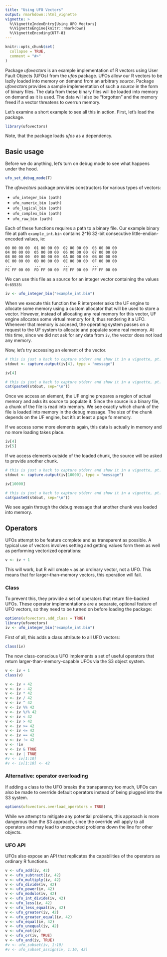 ```yaml
---
title: "Using UFO Vectors"
output: rmarkdown::html_vignette
vignette: >
  %\VignetteIndexEntry{Using UFO Vectors}
  %\VignetteEngine{knitr::rmarkdown}
  %\VignetteEncoding{UTF-8}
---
```


```r
knitr::opts_chunk$set(
  collapse = TRUE,
  comment = "#>"
)
```

Package *ufovectors* is an example implementation of R vectors using User Fault Objects (UFOs) from the *ufos* package. UFOs allow our R vectors to be lazily loaded into memory on demand from an arbitrary *source*. Package *ufovectors* provides a sample implementation of such a *source* in the form of binary files. The data from these binary files will be loaded into memory on demand as it is used. The data will also be "forgotten" and the memory freed if a vector threatens to overrun memory.

Let's examine a short example to see all this in action. First, let's load the package.

```r
library(ufovectors)
```

Note, that the package loads *ufos* as a dependency.

## Basic usage

Before we do anything, let's turn on debug mode to see what happens under the hood.

```r
ufo_set_debug_mode(T)
```


The *ufovectors* package provides constructors for various types of vectors:

* `ufo_integer_bin (path)`
* `ufo_numeric_bin (path)`
* `ufo_logical_bin (path)`
* `ufo_complex_bin (path)`
* `ufo_raw_bin (path)`

Each of these functions requires a path to a binary file. Our example binary file at path `example_int.bin` contains 2^16 32-bit consecutive little-endian-encoded values, ie:

```
00 00 00 00  01 00 00 00  02 00 00 00  03 00 00 00  
04 00 00 00  05 00 00 00  06 00 00 00  07 00 00 00  
08 00 00 00  09 00 00 00  0A 00 00 00  0B 00 00 00  
0C 00 00 00  0D 00 00 00  0E 00 00 00  0F 00 00 00  
...          ...          ...          ...
FC FF 00 00  FD FF 00 00  FE FF 00 00  FF FF 00 00
```

We can use this file as a source for an integer vector containing the values `0:65535`:

```r
iv <- ufo_integer_bin("example_int.bin")
```

When we execute this function the R interpreter asks the UF engine to allocate some memory using a custom allocator that will be used to store a vector. However, instead of allocating any real memory for this vector, UF engine allocates some virtual memory for it, thus rendering it a UFO. Whenever that memory is accesed, the operating system passes on a request to the UF system to allocate and populate some real memory. At this time, since we did not ask for any data from `iv`, the vector does not load any memory.

Now, let's try accessing an element of the vector.

```r
# this is just a hack to capture stderr and show it in a vignette, pt. 1
stdout <- capture.output(iv[4], type = "message")
```

```r
iv[4]
```

```r
# this is just a hack to capture stderr and show it in a vignette, pt. 2
cat(paste0(stdout, sep="\n"))
```

Once we access an element, the UF engine prepares a region of actual memory and asks its source to populate it. Since the source is a binary file, a chunk of the file is read into memory. We see exactly which chunk of the file is loaded into memory in the debug message. The size of the chunk depends on the UF engine, but it's at least a page fo memory.

If we access some more elements again, this data is actually in memory and no more loading takes place.

```r
iv[4]
iv[5]
```

If we access elements outside of the loaded chunk, the source will be asked to provide another chunk.

```r
# this is just a hack to capture stderr and show it in a vignette, pt. 1
stdout <- capture.output(iv[10000], type = "message")
```

```r
iv[10000]
```

```r
# this is just a hack to capture stderr and show it in a vignette, pt. 2
cat(paste0(stdout, sep="\n"))
```

We see again through the debug message that another chunk was loaded into memory.

## Operators

UFOs attempt to be feature complete and as transparent as possible. A typical use of vectors involves setting and getting values form them as well as performing vectorized operations:

```r
v <- iv + 1
```

This will work, but R will create `v` as an ordinary vector, not a UFO. This means that for larger-than-memory vectors, this operation will fail.

### Class

To prevent this, they provide a set of operators that return file-backed UFOs.
These operator implementations are a separate, optional feature of UFO vectors, so they need to be turned on before loading the package:

```r
options(ufovectors.add_class = TRUE)
library(ufovectors)
iv <- ufo_integer_bin("example_int.bin")
```

First of all, this adds a class attribute to all UFO vectors: 

```r
class(iv)
```

The now class-conscious UFO implements a set of useful operators that return larger-than-memory--capable UFOs via the S3 object system.

```r
v <- iv + 1
class(v)
```

```r
v <- iv + 42
v <- iv - 42
v <- iv * 42
v <- iv / 42
v <- iv ^ 42
v <- iv %% 42
v <- iv %/% 42
v <- iv < 42
v <- iv > 42
v <- iv >= 42
v <- iv <= 42
v <- iv == 42
v <- iv != 42
v <- !iv
v <- iv & TRUE
v <- iv | TRUE
#v <- iv[1:10]
#v <- iv[1:10] <- 42
```

### Alternative: operator overloading

If adding a class to the UFO breaks the transparency too much, UFOs can also be made to override default operators instead of being plugged into the S3 system. 

```r
options(ufovectors.overload_operators = TRUE)
```

While we attempt to mitigate any potential problems, this approach is more dangerous than the S3 approach, since the override will apply to all operators and may lead to unexpected problems down the line for other objects.

### UFO API

UFOs also expose an API that replicates the capabilities of the operators as ordinary R functions.

```r
v <- ufo_add(iv, 42)
v <- ufo_subtract(iv, 42)
v <- ufo_multiply(iv, 42)
v <- ufo_divide(iv, 42)
v <- ufo_power(iv, 42)
v <- ufo_modulo(iv, 42)
v <- ufo_int_divide(iv, 42)
v <- ufo_less(iv, 42)
v <- ufo_less_equal(iv, 42)
v <- ufo_greater(iv, 42)
v <- ufo_greater_equal(iv, 42)
v <- ufo_equal(iv, 42)
v <- ufo_unequal(iv, 42)
v <- ufo_not(iv)
v <- ufo_or(iv, TRUE)
v <- ufo_and(iv, TRUE)
#v <- ufo_subset(iv, 1:10)
#v <- ufo_subset_assign(iv, 1:10, 42)
```

